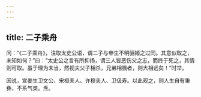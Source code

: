 ```yaml
---
---
---
```

title: 二子乘舟
---







问：“《二子乘舟》，注取太史公语，谓二子与申生不明骊姬之过同。其意似取之，未知如何？”曰：“太史公之言有所抑扬，谓三人皆恶伤父之志，而终于死之，其情则可取。虽于理为未当，然视夫父子相杀，兄弟相戮者，则大相远矣！”时举。

因说，宣姜生卫文公、宋桓夫人、许穆夫人、卫伋寿。以此观之，则人生自有秉彝，不系气类。焘。